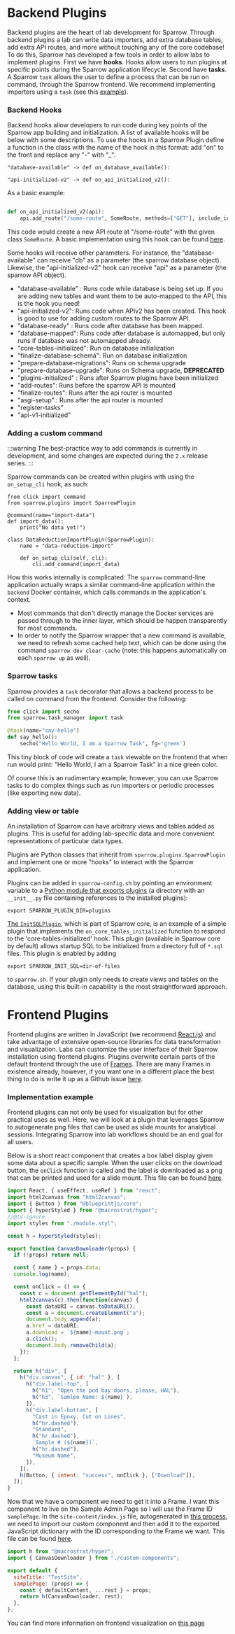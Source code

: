 
# Backend Plugins

Backend plugins are the heart of lab development for Sparrow. Through backend plugins a lab can write data
importers, add extra database tables, add extra API routes, and more without touching any of the core codebase!
To do this, Sparrow has developed a few tools in order to allow labs to implement plugins. First we have **hooks**.
Hooks allow users to run plugins at specific points during the Sparrow application lifecycle. Second have **tasks**.
A Sparrow `task` allows the user to define a process that can be run on command, through the Sparrow frontend. We recommend
implementing importers using a `task` (see this [example](/docs/getting-started/metadata-importer)).

### Backend Hooks

Backend hooks allow developers to run code during key points of the Sparrow app building and initialization. A list of available hooks will be below with some descriptions. To use the hooks in a Sparrow Plugin define a function in the class with the name of the hook in this format: add "on" to the front and replace any "-" with "\_".

```text
"database-available" -> def on_database_available():

"api-initialized-v2" -> def on_api_initialized_v2():
```

As a basic example:

```Python

def on_api_initialized_v2(api):
    api.add_route("/some-route", SomeRoute, methods=["GET"], include_in_schema=false)

```

This code would create a new API route at "/some-route" with the given class `SomeRoute`. A basic implementation
using this hook can be found [here](https://github.com/Idzikowski-Casey/Sparrow-WiscAr-Example/blob/master/site-content/backend-plugins/__init__.py#L35).

Some hooks will receive other parameters. For instance, the "database-available" can receive "db" as a parameter \(the sparrow database object\). Likewise, the "api-initialized-v2" hook can receive "api" as a parameter \(the sparrow API object\).

- "database-available" : Runs code while database is being set up. If you are adding new tables and want them to be auto-mapped to the API, this is the hook you need!
- "api-initialized-v2": Runs code when APIv2 has been created. This hook is good to use for adding custom routes to the Sparrow API.
- "database-ready" : Runs code after database has been mapped.
- "database-mapped": Runs code after database is automapped, but only runs if database was not automapped already.
- "core-tables-initialized": Run on database initialization
- "finalize-database-schema": Run on database initialization
- "prepare-database-migrations": Runs on schema upgrade
- "prepare-database-upgrade": Runs on Schema upgrade, ****DEPRECATED****
- "plugins-initialized" : Runs after Sparrow plugins have been initialized
- "add-routes": Runs before the sparrow API is mounted
- "finalize-routes": Runs after the api router is mounted
- "asgi-setup" : Runs after the api router is mounted
- "register-tasks"
- "api-v1-initialized"

### Adding a custom command

:::warning
The best-practice way to add commands is currently in development, and some changes are expected during the `2.x` release series.
:::

Sparrow commands can be created within plugins with using the `on_setup_cli` hook, as such:

```text
from click import command
from sparrow.plugins import SparrowPlugin

@command(name="import-data")
def import_data():
    print("No data yet!")

class DataReductionImportPlugin(SparrowPlugin):
    name = "data-reduction-import"

    def on_setup_cli(self, cli):
        cli.add_command(import_data)
```

How this works internally is complicated: The `sparrow` command-line application actually wraps a similar command-line application within the `backend` Docker container, which calls commands in the application's context.

- Most commands that don't directly manage the Docker services are passed through to the inner layer, which should be happen transparently for most commands.
- In order to notify the Sparrow wrapper that a new command is available, we need to refresh some cached help text, which can be done using the command `sparrow dev clear-cache` \(note: this happens automatically on each `sparrow up` as well\).

### Sparrow tasks

Sparrow provides a `task` decorator that allows a backend process to be called on command from the frontend. Consider the following:

```Python
from click import secho
from sparrow.task_manager import task

@task(name="say-hello")
def say_hello():
    secho("Hello World, I am a Sparrow Task", fg='green')
```

This tiny block of code will create a `task` viewable on the frontend that when run would print: "Hello World, I am a Sparrow Task"
in a nice green color.

Of course this is an rudimentary example; however, you can use Sparrow tasks to do complex things such as run importers or
periodic processes (like exporting new data).

### Adding view or table

An installation of Sparrow can have arbitrary views and tables added as plugins. This is useful for adding lab-specific data and more convenient representations of particular data types.

Plugins are Python classes that inherit from `sparrow.plugins.SparrowPlugin` and implement one or more "hooks" to interact with the Sparrow application.

Plugins can be added in `sparrow-config.sh` by pointing an environment variable to a [Python module that exports plugins](https://github.com/EarthCubeGeochron/Sparrow-LaserChron/tree/master/plugins) \(a directory with an `__init__.py` file containing references to the installed plugins\):

```text
export SPARROW_PLUGIN_DIR=plugins
```

[The `InitSQLPlugin`](https://github.com/EarthCubeGeochron/Sparrow/blob/master/backend/core_plugins/init_sql.py), which is part of Sparrow core, is an example of a simple plugin that implements the `on_core_tables_initialized` function to respond to the 'core-tables-initialized' hook. This plugin \(available in Sparrow core by default\) allows startup SQL to be initialized from a directory full of `*.sql` files. This plugin is enabled by adding

```text
export SPARROW_INIT_SQL=dir-of-files
```

to `sparrow.sh`. If your plugin only needs to create views and tables on the database, using this built-in capability is the most straightforward approach.

# Frontend Plugins

Frontend plugins are written in JavaScript (we recommend [React.js](https://reactjs.org/)) and take advantage of extensive open-source libraries for data transformation and visualization.
Labs can customize the user interface of their Sparrow installation using frontend plugins. Plugins overwrite certain parts of the
default frontend through the use of [Frames](). There are many Frames in existence already, however, if you want one in a different place the
best thing to do is write it up as a Github issue [here](https://github.com/EarthCubeGeochron/Sparrow/issues).

### Implementation example

Frontend plugins can not only be used for visualization but for other practical uses as well. Here, we will look at a plugin
that leverages Sparrow to autogenerate png files that can be used as slide mounts for analytical sessions. Integrating Sparrow into
lab workflows should be an end goal for all users.

Below is a short react component that creates a box label display given some data about a specific sample. When the user clicks on the
download button, the `onClick` function is called and the label is downloaded as a png that can be printed and used for a slide mount.
This file can be found [here](https://github.com/Idzikowski-Casey/Sparrow-WiscAr-Example/blob/master/site-content/custom-components.ts).

```JavaScript
import React, { useEffect, useRef } from "react";
import html2canvas from "html2canvas";
import { Button } from "@blueprintjs/core";
import { hyperStyled } from "@macrostrat/hyper";
//@ts-ignore
import styles from "./module.styl";

const h = hyperStyled(styles);

export function CanvasDownloader(props) {
  if (!props) return null;

  const { name } = props.data;
  console.log(name);

  const onClick = () => {
    const c = document.getElementById("hal");
    html2canvas(c).then(function(canvas) {
      const dataURI = canvas.toDataURL();
      const a = document.createElement("a");
      document.body.append(a);
      a.href = dataURI;
      a.download = `${name}-mount.png`;
      a.click();
      document.body.removeChild(a);
    });
  };

  return h("div", [
    h("div.canvas", { id: "hal" }, [
      h("div.label-top", [
        h("h1", "Open the pod bay doors, please, HAL"),
        h("h3", `Samlpe Name: ${name}`),
      ]),
      h("div.label-bottom", [
        "Cast in Epoxy, Cut on Lines",
        h("hr.dashed"),
        "Standard",
        h("hr.dashed"),
        `Sample # (${name})`,
        h("hr.dashed"),
        "Museum Name",
      ]),
    ]),
    h(Button, { intent: "success", onClick }, ["Download"]),
  ]);
}
```

Now that we have a component we need to get it into a Frame. I want this component to live on the Sample Admin Page so I will use
the Frame ID `samplePage`. In the `site-content/index.js` file, autogenerated in [this process](/docs/getting-started/create-lab), we need
to import our custom component and then add it to the exported JavaScript dictionary with the ID corresponding to the Frame we want.
This file can be found [here](https://github.com/Idzikowski-Casey/Sparrow-WiscAr-Example/blob/master/site-content/index.js).

```JavaScript
import h from "@macrostrat/hyper";
import { CanvasDownloader } from "./custom-components";

export default {
  siteTitle: "TestSite",
  samplePage: (props) => {
    const { defaultContent, ...rest } = props;
    return h(CanvasDownloader, rest);
  },
};
```

You can find more information on frontend visualization on [this page](/docs/frontend/visualizations)

